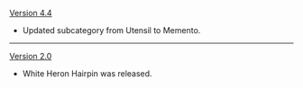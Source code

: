 {{Change History/Header}}
[[Version 4.4]]
* Updated subcategory from Utensil to Memento.
----
[[Version 2.0]]
* White Heron Hairpin was released.